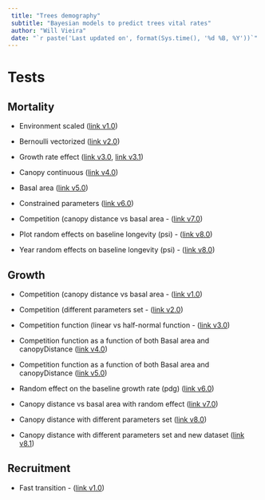 ```yaml
---
 title: "Trees demography"
 subtitle: "Bayesian models to predict trees vital rates"
 author: "Will Vieira"
 date: "`r paste('Last updated on', format(Sys.time(), '%d %B, %Y'))`"
---
```


# Tests

## Mortality

- Environment scaled ([link v1.0](https://willvieira.github.io/TreesDemography/mort/envirScaled.html))

- Bernoulli vectorized ([link v2.0](https://willvieira.github.io/TreesDemography/mort/bernVectorized.html))

- Growth rate effect ([link v3.0](https://willvieira.github.io/TreesDemography/mort/growthRateEffect.html), [link v3.1](https://willvieira.github.io/TreesDemography/mort/growthRateEffect2.html))

- Canopy continuous ([link v4.0](https://willvieira.github.io/TreesDemography/mort/canopyContinuous.html))

- Basal area ([link v5.0](https://willvieira.github.io/TreesDemography/mort/basalArea.html))

- Constrained parameters ([link v6.0](https://willvieira.github.io/TreesDemography/mort/constrainedPars.html))

- Competition (canopy distance vs basal area - ([link v7.0](https://willvieira.github.io/TreesDemography/mort/competition.html))

- Plot random effects on baseline longevity (psi) - ([link v8.0](https://willvieira.github.io/TreesDemography/mort/randomEffect_plot.html))

- Year random effects on baseline longevity (psi) - ([link v8.0](https://willvieira.github.io/TreesDemography/mort/randomEffect_year.html))

## Growth

- Competition (canopy distance vs basal area - ([link v1.0](https://willvieira.github.io/TreesDemography/growth/competition.html))

- Competition (different parameters set - ([link v2.0](https://willvieira.github.io/TreesDemography/growth/ba_pars.html))

- Competition function (linear vs half-normal function - ([link v3.0](https://willvieira.github.io/TreesDemography/growth/linearVShalf.html))

- Competition function as a function of both Basal area and canopyDistance ([link v4.0](https://willvieira.github.io/TreesDemography/growth/BAandCD.html))

- Competition function as a function of both Basal area and canopyDistance ([link v5.0](https://willvieira.github.io/TreesDemography/growth/BAandCD2.html))

- Random effect on the baseline growth rate (pdg) ([link v6.0](https://willvieira.github.io/TreesDemography/growth/randomEffect.html))

- Canopy distance vs basal area with random effect ([link v7.0](https://willvieira.github.io/TreesDemography/growth/compPredictor.html))

- Canopy distance with different parameters set ([link v8.0](https://willvieira.github.io/TreesDemography/growth/canopyDistanceFun.html))

- Canopy distance with different parameters set and new dataset ([link v8.1](https://willvieira.github.io/TreesDemography/growth/canopyDistanceFunB.html))

## Recruitment

- Fast transition - ([link v1.0](https://willvieira.github.io/TreesDemography/recruit/fastTransition.html))
